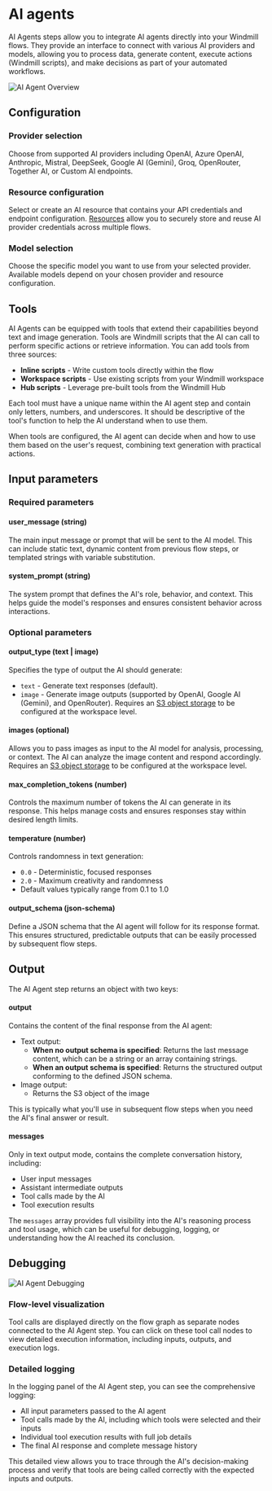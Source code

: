 # AI agents

AI Agents steps allow you to integrate AI agents directly into your Windmill flows. They provide an interface to connect with various AI providers and models, allowing you to process data, generate content, execute actions (Windmill scripts), and make decisions as part of your automated workflows.

![AI Agent Overview](./ai_agent_overview.png 'AI Agent Overview')

## Configuration

### Provider selection

Choose from supported AI providers including OpenAI, Azure OpenAI, Anthropic, Mistral, DeepSeek, Google AI (Gemini), Groq, OpenRouter, Together AI, or Custom AI endpoints.

### Resource configuration

Select or create an AI resource that contains your API credentials and endpoint configuration. [Resources](../3_resources_and_types/index.mdx) allow you to securely store and reuse AI provider credentials across multiple flows.

### Model selection

Choose the specific model you want to use from your selected provider. Available models depend on your chosen provider and resource configuration.

## Tools

AI Agents can be equipped with tools that extend their capabilities beyond text and image generation. Tools are Windmill scripts that the AI can call to perform specific actions or retrieve information. You can add tools from three sources:

- **Inline scripts** - Write custom tools directly within the flow
- **Workspace scripts** - Use existing scripts from your Windmill workspace
- **Hub scripts** - Leverage pre-built tools from the Windmill Hub

Each tool must have a unique name within the AI agent step and contain only letters, numbers, and underscores. It should be descriptive of the tool's function to help the AI understand when to use them.

When tools are configured, the AI agent can decide when and how to use them based on the user's request, combining text generation with practical actions.

## Input parameters

### Required parameters

#### user_message (string)
The main input message or prompt that will be sent to the AI model. This can include static text, dynamic content from previous flow steps, or templated strings with variable substitution.

#### system_prompt (string) 
The system prompt that defines the AI's role, behavior, and context. This helps guide the model's responses and ensures consistent behavior across interactions.

### Optional parameters

#### output_type (text | image)
Specifies the type of output the AI should generate:
- `text` - Generate text responses (default).
- `image` - Generate image outputs (supported by OpenAI, Google AI (Gemini), and OpenRouter). Requires an [S3 object storage](../38_object_storage_in_windmill/index.mdx) to be configured at the workspace level.

#### images (optional)
Allows you to pass images as input to the AI model for analysis, processing, or context. The AI can analyze the image content and respond accordingly. Requires an [S3 object storage](../38_object_storage_in_windmill/index.mdx) to be configured at the workspace level.

#### max_completion_tokens (number)
Controls the maximum number of tokens the AI can generate in its response. This helps manage costs and ensures responses stay within desired length limits.

#### temperature (number)
Controls randomness in text generation:
- `0.0` - Deterministic, focused responses
- `2.0` - Maximum creativity and randomness
- Default values typically range from 0.1 to 1.0

#### output_schema (json-schema)
Define a JSON schema that the AI agent will follow for its response format. This ensures structured, predictable outputs that can be easily processed by subsequent flow steps.

## Output

The AI Agent step returns an object with two keys:

#### output
Contains the content of the final response from the AI agent:
- Text output:
    - **When no output schema is specified**: Returns the last message content, which can be a string or an array containing strings.
    - **When an output schema is specified**: Returns the structured output conforming to the defined JSON schema.
- Image output:
    - Returns the S3 object of the image

This is typically what you'll use in subsequent flow steps when you need the AI's final answer or result.

#### messages
Only in text output mode, contains the complete conversation history, including:
- User input messages
- Assistant intermediate outputs
- Tool calls made by the AI
- Tool execution results

The `messages` array provides full visibility into the AI's reasoning process and tool usage, which can be useful for debugging, logging, or understanding how the AI reached its conclusion.

## Debugging

![AI Agent Debugging](./ai_agent_debugging.png 'AI Agent Debugging')

### Flow-level visualization
Tool calls are displayed directly on the flow graph as separate nodes connected to the AI Agent step. You can click on these tool call nodes to view detailed execution information, including inputs, outputs, and execution logs.

### Detailed logging
In the logging panel of the AI Agent step, you can see the comprehensive logging:
- All input parameters passed to the AI agent
- Tool calls made by the AI, including which tools were selected and their inputs
- Individual tool execution results with full job details
- The final AI response and complete message history

This detailed view allows you to trace through the AI's decision-making process and verify that tools are being called correctly with the expected inputs and outputs.
